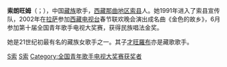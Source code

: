 '''索朗旺姆'''（{{bo|z=བསོད་ནམས་དབང་མོ་|k=Sonam Wangmo}}；{{bd|1977年||catIdx=S索}}），中国[[藏族|藏族]]歌手，[[西藏|西藏]][[那曲地区|那曲地区]][[索县|索县]]人。她1991年进入了索县宣传队，2002年在[[拉萨|拉萨]]参加[[西藏电视台|西藏电视台]]春节联欢晚会演出成名曲《金色的故乡》，6月参加第十届全国青年歌手电视大奖赛，获得民族唱法金奖。

她是21世纪初最有名的藏族女歌手之一。其子[[才旺羅布|才旺羅布]]亦是藏歌歌手。

{{中國人物小作品}}

[[Category:那曲人|S索]]
[[Category:藏族歌手|S索]]
[[Category:全国青年歌手电视大奖赛获奖者|Category:全国青年歌手电视大奖赛获奖者]]